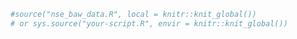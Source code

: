 

```r
#source("nse_baw_data.R", local = knitr::knit_global())
# or sys.source("your-script.R", envir = knitr::knit_global())
```